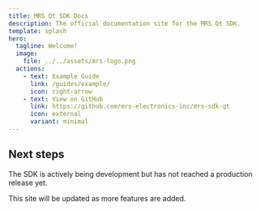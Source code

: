 ```yaml
---
title: MRS Qt SDK Docs
description: The official documentation site for the MRS Qt SDK.
template: splash
hero:
  tagline: Welcome!
  image:
    file: ../../assets/mrs-logo.png
  actions:
    - text: Example Guide
      link: /guides/example/
      icon: right-arrow
    - text: View on GitHub
      link: https://github.com/mrs-electronics-inc/mrs-sdk-qt
      icon: external
      variant: minimal
---
```



## Next steps

<Card title="Work-in-progress" icon="rocket">
The SDK is actively being development but has not reached a production release yet.

This site will be updated as more features are added.
</Card>
